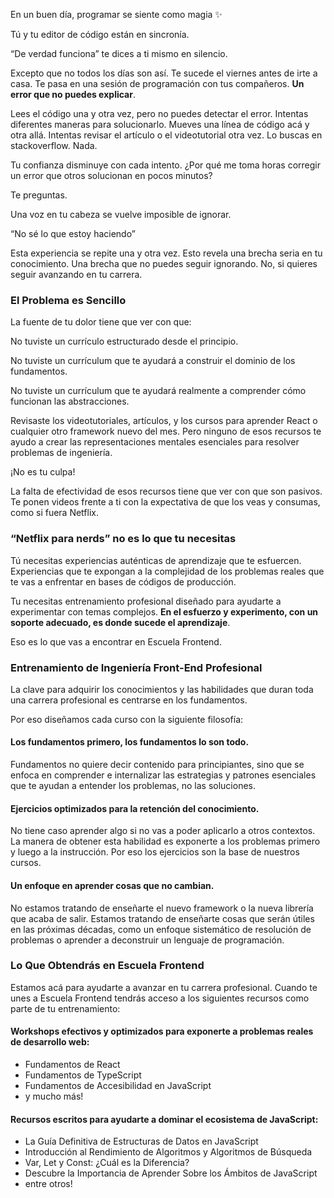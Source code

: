 En un buen día, programar se siente como magia ✨

Tú y tu editor de código están en sincronía.

“De verdad funciona” te dices a ti mismo en silencio.

Excepto que no todos los días son así. Te sucede el viernes antes de irte a casa. Te pasa en una sesión de programación con tus compañeros. **Un error que no puedes explicar**.

Lees el código una y otra vez, pero no puedes detectar el error. Intentas diferentes maneras para solucionarlo. Mueves una línea de código acá y otra allá. Intentas revisar el artículo o el videotutorial otra vez. Lo buscas en stackoverflow. Nada.

Tu confianza disminuye con cada intento. ¿Por qué me toma horas corregir un error que otros solucionan en pocos minutos?

Te preguntas.

Una voz en tu cabeza se vuelve imposible de ignorar.

“No sé lo que estoy haciendo”

Esta experiencia se repite una y otra vez. Esto revela una brecha seria en tu conocimiento. Una brecha que no puedes seguir ignorando. No, si quieres seguir avanzando en tu carrera.

### El Problema es Sencillo

​​La fuente de tu dolor tiene que ver con que:

No tuviste un currículo estructurado desde el principio.

No tuviste un currículum que te ayudará a construir el dominio de los fundamentos.

No tuviste un currículum que te ayudará realmente a comprender cómo funcionan las abstracciones.

Revisaste los videotutoriales, artículos, y los cursos para aprender React o cualquier otro framework nuevo del mes. Pero ninguno de esos recursos te ayudo a crear las representaciones mentales esenciales para resolver problemas de ingeniería.

¡No es tu culpa!

La falta de efectividad de esos recursos tiene que ver con que son pasivos. Te ponen videos frente a ti con la expectativa de que los veas y consumas, como si fuera Netflix.

### “Netflix para nerds” no es lo que tu necesitas

Tú necesitas experiencias auténticas de aprendizaje que te esfuercen. Experiencias que te expongan a la complejidad de los problemas reales que te vas a enfrentar en bases de códigos de producción.

Tu necesitas entrenamiento profesional diseñado para ayudarte a experimentar con temas complejos. **En el esfuerzo y experimento, con un soporte adecuado, es donde sucede el aprendizaje**.

Eso es lo que vas a encontrar en Escuela Frontend.

### Entrenamiento de Ingeniería Front-End Profesional

La clave para adquirir los conocimientos y las habilidades que duran toda una carrera profesional es centrarse en los fundamentos.

Por eso diseñamos cada curso con la siguiente filosofía:

#### Los fundamentos primero, los fundamentos lo son todo.

Fundamentos no quiere decir contenido para principiantes, sino que se enfoca en comprender e internalizar las estrategias y patrones esenciales que te ayudan a entender los problemas, no las soluciones.

#### Ejercicios optimizados para la retención del conocimiento.

No tiene caso aprender algo si no vas a poder aplicarlo a otros contextos. La manera de obtener esta habilidad es exponerte a los problemas primero y luego a la instrucción. Por eso los ejercicios son la base de nuestros cursos.

#### Un enfoque en aprender cosas que no cambian.

No estamos tratando de enseñarte el nuevo framework o la nueva librería que acaba de salir. Estamos tratando de enseñarte cosas que serán útiles en las próximas décadas, como un enfoque sistemático de resolución de problemas o aprender a deconstruir un lenguaje de programación.

### Lo Que Obtendrás en Escuela Frontend

Estamos acá para ayudarte a avanzar en tu carrera profesional. Cuando te unes a Escuela Frontend tendrás acceso a los siguientes recursos como parte de tu entrenamiento:

#### Workshops efectivos y optimizados para exponerte a problemas reales de desarrollo web:

<AnimatedList className="list-table pb-10 mx-auto max-w-screen-md sm:px-10 px-5">

- Fundamentos de React
- Fundamentos de TypeScript
- Fundamentos de Accesibilidad en JavaScript
- y mucho más!

</AnimatedList>

#### Recursos escritos para ayudarte a dominar el ecosistema de JavaScript:

<AnimatedList className="list-table pb-10 mx-auto max-w-screen-md sm:px-10 px-5">

- La Guía Definitiva de Estructuras de Datos en JavaScript
- Introducción al Rendimiento de Algoritmos y Algoritmos de Búsqueda
- Var, Let y Const: ¿Cuál es la Diferencia?
- Descubre la Importancia de Aprender Sobre los Ámbitos de JavaScript
- entre otros!

</AnimatedList>
